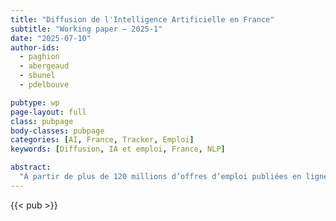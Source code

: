 ```yaml
---
title: "Diffusion de l'Intelligence Artificielle en France"
subtitle: "Working paper — 2025-1"
date: "2025-07-10"
author-ids:
  - paghion
  - abergeaud
  - sbunel
  - pdelbouve

pubtype: wp
page-layout: full
class: pubpage 
body-classes: pubpage
categories: [AI, France, Tracker, Emploi]
keywords: [Diffusion, IA et emploi, France, NLP]

abstract: 
  "À partir de plus de 120 millions d’offres d’emploi publiées en ligne en France depuis 2019, cette étude examine les caractéristiques de la diffusion de l’intelligence artificielle (IA) dans les entreprises et ses effets sur l’emploi. La diffusion de l’IA se révèle très hétérogène : elle est particulièrement avancée dans certains secteurs (informatique, finance, conseil) et au sein de grandes entreprises pionnières. Cette hétérogénéité s’observe aussi à l’échelle territoriale, les offres d’emploi en IA étant fortement concentrées dans les zones d’emploi accueillant des clusters de recherche ou des pôles industriels spécialisés (semi-conducteurs, assurances, aéronautique, etc.). Nous montrons que les entreprises les plus exposées à l’IA ont été significativement plus enclines à recruter des spécialistes de l’IA dès l’apparition de ChatGPT. En parallèle, on observe une baisse relative de la création d’emplois dans les professions les plus exposées à l’IA. Toutefois, les recrutements dans les métiers de l’IA s’accompagnent d’une hausse de la productivité du travail et du chiffre d'affaires, concomitante avec une hausse de l’emploi total dans les entreprises concernées, tirée par les professions fortement exposées, au détriment de celles qui le sont moins."
---
```


{{< pub >}}


